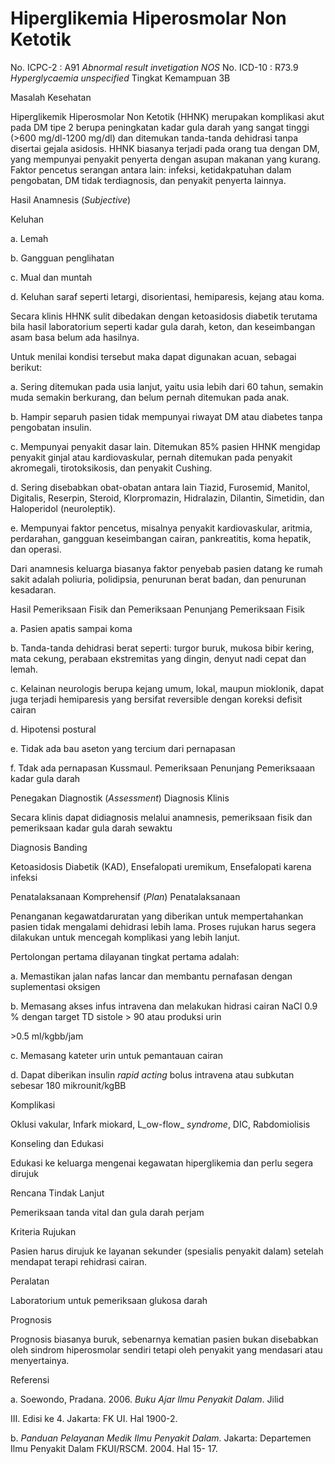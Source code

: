 # Hiperglikemia Hiperosmolar Non Ketotik

No. ICPC-2 : A91 _Abnormal result invetigation NOS_ No. ICD-10 : R73.9 _Hyperglycaemia unspecified_ Tingkat Kemampuan 3B

Masalah Kesehatan

Hiperglikemik Hiperosmolar Non Ketotik (HHNK) merupakan komplikasi akut pada DM tipe 2 berupa peningkatan kadar gula darah yang sangat tinggi (>600 mg/dl-1200 mg/dl) dan ditemukan tanda-tanda dehidrasi tanpa disertai gejala asidosis. HHNK biasanya terjadi pada orang tua dengan DM, yang mempunyai penyakit penyerta dengan asupan makanan yang kurang. Faktor pencetus serangan antara lain: infeksi, ketidakpatuhan dalam pengobatan, DM tidak terdiagnosis, dan penyakit penyerta lainnya.

Hasil Anamnesis (_Subjective_)

Keluhan

a. Lemah

b. Gangguan penglihatan

c. Mual dan muntah

d. Keluhan saraf seperti letargi, disorientasi, hemiparesis, kejang atau koma.

Secara klinis HHNK sulit dibedakan dengan ketoasidosis diabetik terutama bila hasil laboratorium seperti kadar gula darah, keton, dan keseimbangan asam basa belum ada hasilnya.

Untuk menilai kondisi tersebut maka dapat digunakan acuan, sebagai berikut:

 

a. Sering ditemukan pada usia lanjut, yaitu usia lebih dari 60 tahun, semakin muda semakin berkurang, dan belum pernah ditemukan pada anak.

b. Hampir separuh pasien tidak mempunyai riwayat DM atau diabetes tanpa pengobatan insulin.

c. Mempunyai penyakit dasar lain. Ditemukan 85% pasien HHNK mengidap penyakit ginjal atau kardiovaskular, pernah ditemukan pada penyakit akromegali, tirotoksikosis, dan penyakit Cushing.

d. Sering disebabkan obat-obatan antara lain Tiazid, Furosemid, Manitol, Digitalis, Reserpin, Steroid, Klorpromazin, Hidralazin, Dilantin, Simetidin, dan Haloperidol (neuroleptik).

e. Mempunyai faktor pencetus, misalnya penyakit kardiovaskular, aritmia, perdarahan, gangguan keseimbangan cairan, pankreatitis, koma hepatik, dan operasi.

Dari anamnesis keluarga biasanya faktor penyebab pasien datang ke rumah sakit adalah poliuria, polidipsia, penurunan berat badan, dan penurunan kesadaran.

Hasil Pemeriksaan Fisik dan Pemeriksaan Penunjang Pemeriksaan Fisik

a. Pasien apatis sampai koma

b. Tanda-tanda dehidrasi berat seperti: turgor buruk, mukosa bibir kering, mata cekung, perabaan ekstremitas yang dingin, denyut nadi cepat dan lemah.

c. Kelainan neurologis berupa kejang umum, lokal, maupun mioklonik, dapat juga terjadi hemiparesis yang bersifat reversible dengan koreksi defisit cairan

d. Hipotensi postural

e. Tidak ada bau aseton yang tercium dari pernapasan

f. Tdak ada pernapasan Kussmaul. Pemeriksaan Penunjang Pemeriksaaan kadar gula darah

Penegakan Diagnostik (_Assessment_) Diagnosis Klinis

 

Secara klinis dapat didiagnosis melalui anamnesis, pemeriksaan fisik dan pemeriksaan kadar gula darah sewaktu

Diagnosis Banding

Ketoasidosis Diabetik (KAD), Ensefalopati uremikum, Ensefalopati karena infeksi

Penatalaksanaan Komprehensif (_Plan_) Penatalaksanaan

Penanganan kegawatdaruratan yang diberikan untuk mempertahankan pasien tidak mengalami dehidrasi lebih lama. Proses rujukan harus segera dilakukan untuk mencegah komplikasi yang lebih lanjut.

Pertolongan pertama dilayanan tingkat pertama adalah:

a. Memastikan jalan nafas lancar dan membantu pernafasan dengan suplementasi oksigen

b. Memasang akses infus intravena dan melakukan hidrasi cairan NaCl 0.9 % dengan target TD sistole > 90 atau produksi urin

\>0.5 ml/kgbb/jam

c. Memasang kateter urin untuk pemantauan cairan

d. Dapat diberikan insulin _rapid acting_ bolus intravena atau subkutan sebesar 180 mikrounit/kgBB

Komplikasi

Oklusi vakular, Infark miokard, L_ow-flow_ _syndrome_, DIC, Rabdomiolisis

Konseling dan Edukasi

Edukasi ke keluarga mengenai kegawatan hiperglikemia dan perlu segera dirujuk

Rencana Tindak Lanjut

Pemeriksaan tanda vital dan gula darah perjam

Kriteria Rujukan

Pasien harus dirujuk ke layanan sekunder (spesialis penyakit dalam) setelah mendapat terapi rehidrasi cairan.

 

Peralatan

Laboratorium untuk pemeriksaan glukosa darah

Prognosis

Prognosis biasanya buruk, sebenarnya kematian pasien bukan disebabkan oleh sindrom hiperosmolar sendiri tetapi oleh penyakit yang mendasari atau menyertainya.

Referensi

a. Soewondo, Pradana. 2006. _Buku Ajar Ilmu Penyakit Dalam_. Jilid

III. Edisi ke 4. Jakarta: FK UI. Hal 1900-2.

b. _Panduan Pelayanan Medik Ilmu Penyakit Dalam._ Jakarta: Departemen Ilmu Penyakit Dalam FKUI/RSCM. 2004. Hal 15- 17.
